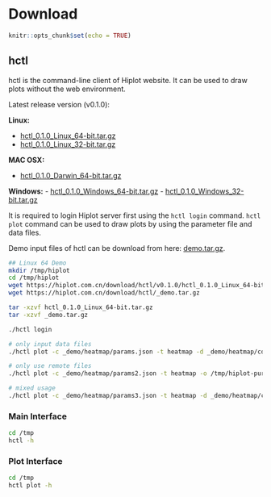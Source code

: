 # Download

```r
knitr::opts_chunk$set(echo = TRUE)
```
## hctl

hctl is the command-line client of Hiplot website. It can be used to draw plots without the web environment.

Latest release version (v0.1.0):

**Linux:**

- [hctl_0.1.0_Linux_64-bit.tar.gz](https://hiplot.com.cn/download/hctl/v0.1.0/hctl_0.1.0_Linux_64-bit.tar.gz)
- [hctl_0.1.0_Linux_32-bit.tar.gz](https://hiplot.com.cn/download/hctl/v0.1.0/hctl_0.1.0_Linux_32-bit.tar.gz)

**MAC OSX:**

- [hctl_0.1.0_Darwin_64-bit.tar.gz](https://hiplot.com.cn/download/hctl/v0.1.0/hctl_0.1.0_Darwin_64-bit.tar.gz)


**Windows:**
- [hctl_0.1.0_Windows_64-bit.tar.gz](https://hiplot.com.cn/download/hctl/v0.1.0/hctl_0.1.0_Windows_64-bit.tar.gz)
- [hctl_0.1.0_Windows_32-bit.tar.gz](https://hiplot.com.cn/download/hctl/v0.1.0/hctl_0.1.0_Windows_32-bit.tar.gz)

It is required to login Hiplot server first using the `hctl login` command. `hctl plot` command can be used to draw plots by using the parameter file and data files.

Demo input files of hctl can be download from here: [demo.tar.gz](https://hiplot.com.cn/download/hctl/_demo.tar.gz).

```bash
## Linux 64 Demo
mkdir /tmp/hiplot
cd /tmp/hiplot
wget https://hiplot.com.cn/download/hctl/v0.1.0/hctl_0.1.0_Linux_64-bit.tar.gz
wget https://hiplot.com.cn/download/hctl/_demo.tar.gz

tar -xzvf hctl_0.1.0_Linux_64-bit.tar.gz
tar -xzvf _demo.tar.gz

./hctl login

# only input data files
./hctl plot -c _demo/heatmap/params.json -t heatmap -d _demo/heatmap/countData.txt,_demo/heatmap/sampleInfo.txt,_demo/heatmap/geneInfo.txt -o /tmp/hiplot-pure-data-mode

# only use remote files
./hctl plot -c _demo/heatmap/params2.json -t heatmap -o /tmp/hiplot-pure-remote-data-mode

# mixed usage
./hctl plot -c _demo/heatmap/params3.json -t heatmap -d _demo/heatmap/countData.txt,,_demo/heatmap/geneInfo.txt -o /tmp/hiplot-mixed-mode
```

### Main Interface

```bash
cd /tmp
hctl -h
```

### Plot Interface

```bash
cd /tmp
hctl plot -h
```
